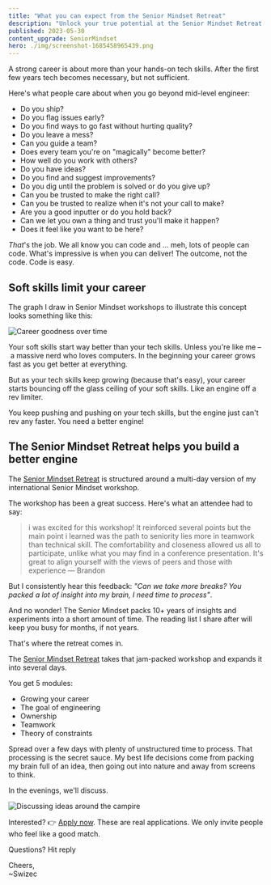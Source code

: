 ```yaml
---
title: "What you can expect from the Senior Mindset Retreat"
description: "Unlock your true potential at the Senior Mindset Retreat! 🚀 Develop crucial soft skills for career growth and become the leader the tech world needs. It's not just about coding, it's about teamwork, ownership, and making an impact. "
published: 2023-05-30
content_upgrade: SeniorMindset
hero: ./img/screenshot-1685458965439.png
---
```


A strong career is about more than your hands-on tech skills. After the first few years tech becomes necessary, but not sufficient.

Here's what people care about when you go beyond mid-level engineer:

- Do you ship?
- Do you flag issues early?
- Do you find ways to go fast without hurting quality?
- Do you leave a mess?
- Can you guide a team?
- Does every team you're on "magically" become better?
- How well do you work with others?
- Do you have ideas?
- Do you find and suggest improvements?
- Do you dig until the problem is solved or do you give up?
- Can you be trusted to make the right call?
- Can you be trusted to realize when it's not your call to make?
- Are you a good inputter or do you hold back?
- Can we let you own a thing and trust you'll make it happen?
- Does it feel like you want to be here?

_That_'s the job. We all know you can code and ... meh, lots of people can code. What's impressive is when you can deliver! The outcome, not the code. Code is easy.

## Soft skills limit your career

The graph I draw in Senior Mindset workshops to illustrate this concept looks something like this:

![Career goodness over time](./img/Career-goodness-over-time834d1h.png)

Your soft skills start way better than your tech skills. Unless you're like me – a massive nerd who loves computers. In the beginning your career grows fast as you get better at everything.

But as your tech skills keep growing (because that's easy), your career starts bouncing off the glass ceiling of your soft skills. Like an engine off a rev limiter.

You keep pushing and pushing on your tech skills, but the engine just can't rev any faster. You need a better engine!

## The Senior Mindset Retreat helps you build a better engine

The [Senior Mindset Retreat](https://focusretreatcenter.com/2023/senior-engineer-mindset/) is structured around a multi-day version of my international Senior Mindset workshop.

The workshop has been a great success. Here's what an attendee had to say:

> i was excited for this workshop! It reinforced several points but the main point i learned was the path to seniority lies more in teamwork than technical skill. The comfortability and closeness allowed us all to participate, unlike what you may find in a conference presentation. It's great to align yourself with the views of peers and those with experience — Brandon

But I consistently hear this feedback: _"Can we take more breaks? You packed a lot of insight into my brain, I need time to process"_.

And no wonder! The Senior Mindset packs 10+ years of insights and experiments into a short amount of time. The reading list I share after will keep you busy for months, if not years.

That's where the retreat comes in.

The [Senior Mindset Retreat](https://focusretreatcenter.com/2023/senior-engineer-mindset/) takes that jam-packed workshop and expands it into several days.

You get 5 modules:

- Growing your career
- The goal of engineering
- Ownership
- Teamwork
- Theory of constraints

Spread over a few days with plenty of unstructured time to process. That processing is the secret sauce. My best life decisions come from packing my brain full of an idea, then going out into nature and away from screens to think.

In the evenings, we'll discuss.

![Discussing ideas around the campire](./img/Discussing-ideas-around-the-campire419fij.jpeg)

Interested? 👉 [Apply now](https://swizecteller.typeform.com/to/FVlJn7Qw). These are real applications. We only invite people who feel like a good match.

Questions? Hit reply

Cheers,<br/>
~Swizec
